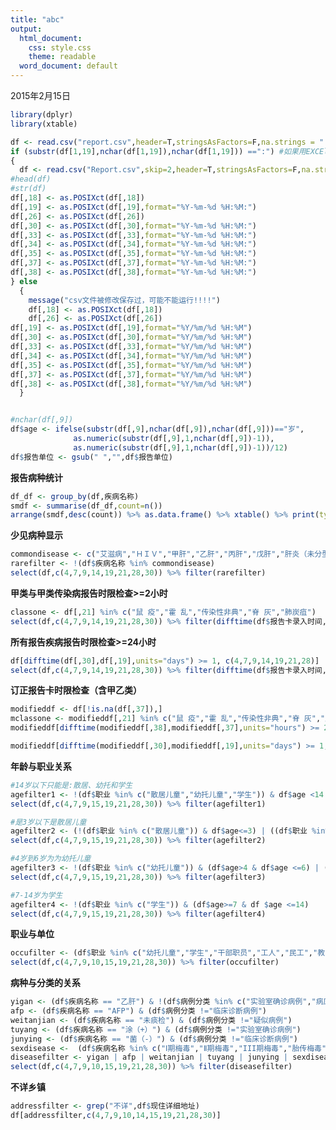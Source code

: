 ```yaml
---
title: "abc"
output:
  html_document:
    css: style.css
    theme: readable
  word_document: default
---
```


2015年2月15日

```r
library(dplyr)
library(xtable)
```


```r

df <- read.csv("report.csv",header=T,stringsAsFactors=F,na.strings = ".")
if (substr(df[1,19],nchar(df[1,19]),nchar(df[1,19])) ==":") #如果用EXCEl修改并保存，时间格式会变化
{  
  df <- read.csv("Report.csv",skip=2,header=T,stringsAsFactors=F,na.strings = ".")
#head(df)
#str(df)
df[,18] <- as.POSIXct(df[,18])
df[,19] <- as.POSIXct(df[,19],format="%Y-%m-%d %H:%M:")
df[,26] <- as.POSIXct(df[,26])
df[,30] <- as.POSIXct(df[,30],format="%Y-%m-%d %H:%M:")
df[,33] <- as.POSIXct(df[,33],format="%Y-%m-%d %H:%M:")
df[,34] <- as.POSIXct(df[,34],format="%Y-%m-%d %H:%M:")
df[,35] <- as.POSIXct(df[,35],format="%Y-%m-%d %H:%M:")
df[,37] <- as.POSIXct(df[,37],format="%Y-%m-%d %H:%M:")
df[,38] <- as.POSIXct(df[,38],format="%Y-%m-%d %H:%M:")
} else 
  {
    message("csv文件被修改保存过，可能不能运行!!!!")
    df[,18] <- as.POSIXct(df[,18])
    df[,26] <- as.POSIXct(df[,26])
df[,19] <- as.POSIXct(df[,19],format="%Y/%m/%d %H:%M")
df[,30] <- as.POSIXct(df[,30],format="%Y/%m/%d %H:%M")
df[,33] <- as.POSIXct(df[,33],format="%Y/%m/%d %H:%M")
df[,34] <- as.POSIXct(df[,34],format="%Y/%m/%d %H:%M")
df[,35] <- as.POSIXct(df[,35],format="%Y/%m/%d %H:%M")
df[,37] <- as.POSIXct(df[,37],format="%Y/%m/%d %H:%M")
df[,38] <- as.POSIXct(df[,38],format="%Y/%m/%d %H:%M")
  }


#nchar(df[,9])
df$age <- ifelse(substr(df[,9],nchar(df[,9]),nchar(df[,9]))=="岁",
              as.numeric(substr(df[,9],1,nchar(df[,9])-1)),
              as.numeric(substr(df[,9],1,nchar(df[,9])-1))/12)
df$报告单位 <- gsub(" ","",df$报告单位)

```
**报告病种统计**
```r
df_df <- group_by(df,疾病名称)
smdf <- summarise(df_df,count=n())
arrange(smdf,desc(count)) %>% as.data.frame() %>% xtable() %>% print(type="html")
```


**少见病种显示**
```r
commondisease <- c("艾滋病","ＨＩＶ","甲肝","乙肝","丙肝","戊肝","肝炎（未分型）","细菌性痢疾","伤 寒","副伤寒","猩 红 热","淋    病","Ⅰ期梅毒","Ⅱ期梅毒","III期梅毒","胎传梅毒","隐性梅毒","流行性感冒","流行性腮腺炎","风疹","急性出血性结膜炎","尖锐湿疣","生殖器疱疹","结核性胸膜炎","水痘","生殖道沙眼衣原体感染","其它疾病:","手足口病","其它感染性腹泻病","涂（+）","菌（-）","未痰检","麻 疹")
rarefilter <- !(df$疾病名称 %in% commondisease)
select(df,c(4,7,9,14,19,21,28,30)) %>% filter(rarefilter) 
```


**甲类与甲类传染病报告时限检查>=2小时**
```r
classone <- df[,21] %in% c("鼠 疫","霍 乱","传染性非典","脊 灰","肺炭疽")
select(df,c(4,7,9,14,19,21,28,30)) %>% filter(difftime(df$报告卡录入时间,df$诊断时间,units="hours") >= 2 & classone)

```


**所有报告疾病报告时限检查>=24小时**
```r
df[difftime(df[,30],df[,19],units="days") >= 1, c(4,7,9,14,19,21,28)]
select(df,c(4,7,9,14,19,21,28,30)) %>% filter(difftime(df$报告卡录入时间,df$诊断时间,units="hours") >= 2 & classone)
```


**订正报告卡时限检查（含甲乙类）**
```r
modifieddf <- df[!is.na(df[,37]),]
mclassone <- modifieddf[,21] %in% c("鼠 疫","霍 乱","传染性非典","脊 灰","肺炭疽")
modifieddf[difftime(modifieddf[,38],modifieddf[,37],units="hours") >= 2 & mclassone, c(4,7,9,14,19,21,28)]

modifieddf[difftime(modifieddf[,30],modifieddf[,19],units="days") >= 1, c(4,7,9,14,19,21,28)]
```


**年龄与职业关系**
```r
#14岁以下只能是:散居、幼托和学生
agefilter1 <- !(df$职业 %in% c("散居儿童","幼托儿童","学生")) & df$age <14
select(df,c(4,7,9,15,19,21,28,30)) %>% filter(agefilter1)
```


```r
#是3岁以下是散居儿童
agefilter2 <- (!(df$职业 %in% c("散居儿童")) & df$age<=3) | ((df$职业 %in% c("散居儿童")) & df$age>=5) 
select(df,c(4,7,9,15,19,21,28,30)) %>% filter(agefilter2)
```


```r
#4岁到6岁为为幼托儿童
agefilter3 <- !(df$职业 %in% c("幼托儿童")) & (df$age>4 & df$age <=6) | ((df$职业 %in% c("幼托儿童")) & df$age>=7)
select(df,c(4,7,9,15,19,21,28,30)) %>% filter(agefilter3)
```


```r
#7-14岁为学生
agefilter4 <- !(df$职业 %in% c("学生")) & (df$age>=7 & df $age <=14)
select(df,c(4,7,9,15,19,21,28,30)) %>% filter(agefilter4)
```


**职业与单位**
```r
occufilter <- (df$职业 %in% c("幼托儿童","学生","干部职员","工人","民工","教师","医务人员")) & (nchar(df$患者工作单位)<=2 | (df$患者工作单位=="不详") |(df$患者工作单位=="无"))
select(df,c(4,7,9,10,15,19,21,28,30)) %>% filter(occufilter)
```


**病种与分类的关系**
```r
yigan <- (df$疾病名称 == "乙肝") & !(df$病例分类 %in% c("实验室确诊病例","病原携带者"))
afp <- (df$疾病名称 == "AFP") & (df$病例分类 !="临床诊断病例")
weitanjian <- (df$疾病名称 == "未痰检") & (df$病例分类 !="疑似病例")
tuyang <- (df$疾病名称 == "涂（+）") & (df$病例分类 !="实验室确诊病例")
junying <- (df$疾病名称 == "菌（-）") & (df$病例分类 !="临床诊断病例")
sexdisease <-  (df$疾病名称 %in% c("Ⅰ期梅毒","Ⅱ期梅毒","III期梅毒","胎传梅毒","隐性梅毒","淋    病")) & (df$病例分类 !="实验室确诊病例")
diseasefilter <- yigan | afp | weitanjian | tuyang | junying | sexdisease 
select(df,c(4,7,9,10,15,19,21,28,30)) %>% filter(diseasefilter)
```

**不详乡镇**
```r
addressfilter <- grep("不详",df$现住详细地址)
df[addressfilter,c(4,7,9,10,14,15,19,21,28,30)]

```